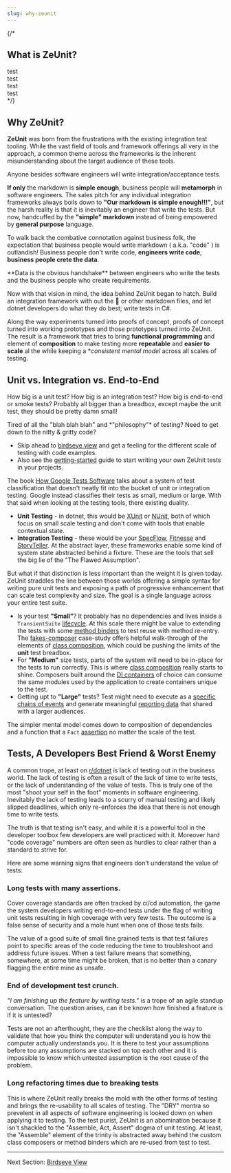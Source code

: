```yaml
---
slug: why-zeunit
---
```


{/*
## What is ZeUnit?

 <TwoColumns>
<div>test</div>
<div>test</div>
<div>test</div>
<div>test</div>
</TwoColumns> */}


## Why ZeUnit?

**ZeUnit** was born from the frustrations with the existing integration test tooling.  While the vast field of tools and framework offerings all very in the approach, a common theme across the frameworks is the inherent misunderstanding about the target audience of these tools.

<Warning title="The Flawed Assumption">
Anyone besides software engineers will write integration/acceptance tests. 
</Warning>

**If only** the markdown is **simple enough**, business people will **metamorph** in software engineers.  The sales pitch for any individual integration frameworks always boils down to **"Our markdown is simple enough!!!"**, but the harsh reality is that it is inevitably an engineer that write the tests. But now, handcuffed by the **"simple" markdown** instead of being empowered by **general purpose** language.

To walk back the combative connotation against business folk, the expectation that business people would write markdown ( a.k.a. "code" ) is outlandish!  Business people don't write code, **engineers write code**, **business people crete the data**.  

<Notes title="Its the Data not Tests">
**Data is the obvious handshake** between engineers who write the tests and the business people who create requirements.
</Notes>

Now with that vision in mind, the idea behind ZeUnit began to hatch.  Build an integration framework with out the 🥒 or other markdown files, and let dotnet developers do what they do best; write tests in C#.  

Along the way experiments turned into proofs of concept, proofs of concept turned into working prototypes and those prototypes turned into ZeUnit.  The result is a framework that tries to bring **functional programming** and element of **composition** to make testing more **repeatable** and **easier to scale** al the while keeping a **consistent mental model* across all scales of testing.

## Unit vs. Integration vs. End-to-End

How big is a unit test? How big is an integration test? How big is end-to-end or smoke tests? Probably all bigger than a breadbox, except maybe the unit test, they should be pretty damn small!

<Notes title="For the Tech-heads">
Tired of all the "blah blah blah" and *"philosophy"* of testing? Need to get down to the nitty & gritty code? 

- Skip ahead to [birdseye view](/docs/birdseye-view/) and get a feeling for the different scale of testing with code examples.  
- Also see the [getting-started](/docs/getting-started/) guide to start writing your own ZeUnit tests in your projects.
</Notes>

The book <a href="https://amzn.to/3G4e4V4" target="_blank">How Google Tests Software</a> talks about a system of test classification that doesn't neatly fit into the bucket of unit or integration testing.  Google instead classifies their tests as small, medium or large.  With that said when looking at the testing tools, there existing duality.

* **Unit Testing** - in dotnet, this would be <a href="https://xunit.net/" target="_blank">XUnit</a> or <a href="https://nunit.org/" target="_blank">NUnit</a>, both of which focus on small scale testing and don't come with tools that enable contextual state.  
* **Integration Testing** - these would be your <a href="https://specflow.org/" target="_blank">SpecFlow</a>, <a href="https://fitnesse.org/" target="_blank">Fitnesse</a> and <a href="https://storyteller.github.io/" target="_blank">StoryTeller</a>.  At the abstract layer, these frameworks enable some kind of system state abstracted behind a fixture.  These are the tools that sell the big lie of the "The Flawed Assumption".

But what if that distinction is less important than the weight it is given today.  ZeUnit straddles the line between those worlds offering a simple syntax for writing pure unit tests and exposing a path of progressive enhancement that can scale test complexity and size.  The goal is a single language across your entire test suite.   

- Is your test **"Small"**? It probably has no dependencies and lives inside a `TransientSuite` [lifecycle](/docs/test-suite-lifecycle/). At this scale there might be value to extending the tests with some [method binders](/docs/core-method-binders/) to test reuse with method re-entry.  The [fakes-composer](/case-study/fakes-composer/) case-study offers helpful walk-through of the elements of [class composition](/docs/core-class-composers/), which could be pushing the limits of the **unit** test breadbox.
- For **"Medium"** size tests, parts of the system will need to be in-place for the tests to run correctly.  This is where [class composition](/docs/core-class-composers/) really starts to shine.  Composers built around the [DI containers](/docs/lamar-dependency-injection/) of choice can consume the same modules used by the application to create containers unique to the test.
- Getting upt to **"Large"** tests? Test might need to execute as a [specific chains of events](/docs/test-dependency-chain/) and generate meaningful [reporting data](/docs/core-reporting/) that shared with a larger audiences.

The simpler mental model comes down to composition of dependencies and a function that a `Fact` [assertion](/docs/facts-and-assertions) no matter the scale of the test.
 
## Tests, A Developers Best Friend & Worst Enemy

A common trope, at least on [r/dotnet](https://www.reddit.com/r/dotnet/) is lack of testing out in the business world.  The lack of testing is often a result of the lack of time to write tests, or the lack of understanding of the value of tests.  This is truly one of the most "shoot your self in the foot" moments in software engineering. Inevitably the lack of testing leads to a scurry of manual testing and likely slipped deadlines, which only re-enforces the idea that there is not enough time to write tests.

The truth is that testing isn't easy, and while it is a powerful tool in the developer toolbox few developers are well practiced with it.  Moreover hard "code coverage" numbers are often seen as hurdles to clear rather than a standard to strive for.

Here are some warning signs that engineers don't understand the value of tests:

### Long tests with many assertions.

Cover coverage standards are often tracked by ci/cd automation, the game the system developers writing end-to-end tests under the flag of writing unit tests resulting in high coverage with very few tests. The outcome is a false sense of security and a mole hunt when one of those tests fails.

<Warning title="End-to-End Canary Tets">
The value of a good suite of small fine grained tests is that test failures point to specific areas of the code reducing the time to troubleshoot and address future issues.  When a test failure means that something, somewhere, at some time might be broken, that is no better than a canary flagging the entire mine as unsafe.
</Warning>

### End of development test crunch.

*"I am finishing up the feature by writing tests."* is a trope of an agile standup conversation. The question arises, can it be known how finished a feature is if it is untested? 

Tests are not an afterthought, they are the checklist along the way to validate that how you think the computer will understand you is how the computer actually understands you. It is there to test your assumptions before too any assumptions are stacked on top each other and it is impossible to know which untested assumption is the root cause of the problem.

### Long refactoring times due to breaking tests

This is where ZeUnit really breaks the mold with the other forms of testing and brings the re-usability to all scales of testing.  The "DRY" montra so prevelent in all aspects of software engineering is looked down on when applying it to testing.  To the test purist, ZeUnit is an abomination because it isn't shackled to the "Assemble, Act, Assert" dogma of unit testing.  At least, the "Assemble" element of the trinity is abstracted away behind the custom class composers or method binders which are re-used from test to test.

***

Next Section: [Birdseye View](/docs/birdseye-view/)
